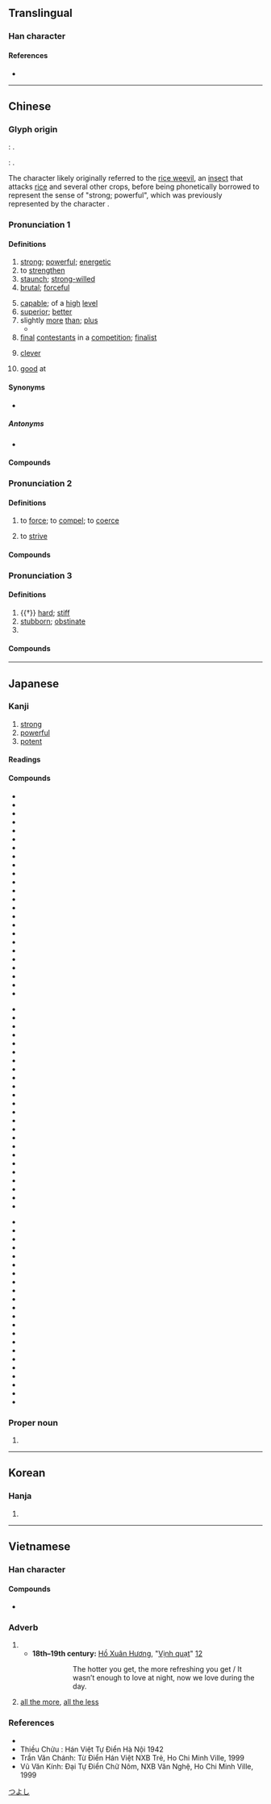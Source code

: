 {{also|强|彊}}
{{character info/new}}
==Translingual==
{{ja-forms|強|[[强]]|強}}

===Han character===
{{Han char|rn=57|rad=弓|as=08|sn=11|four=13236|canj=NILI|ids=⿰弓𧈧, ⿸弘虫}}

====References====
* {{Han ref|kx=0359.230|dkj=09815|hdz=20999.070|uh=5F37|ud=24375|bh=B16A|bd=45418}}

----

==Chinese==

===Glyph origin===
{{Han etym}}
{{zh-ref|Zhengzhang (2003)}}: {{Han compound|彊|虫|c1=p|c2=s|t2=insect|ls=psc}}.

''{{w|Shuowen}}'': {{Han compound|弘|虫|c1=p|c2=s|t2=insect|ls=psc}}.

The character {{lang|zh|強}} likely originally referred to the [[rice weevil]], an [[insect]] that attacks [[rice]] and several other crops, before being phonetically borrowed to represent the sense of "strong; powerful", which was previously represented by the character {{och-l|彊}}.

===Pronunciation 1===
{{zh-forms|s=强|alt=强,*彊}}
{{zh-pron
|m=qiáng
|m-s=
|c=koeng4
|c-t=
|g=
|h=pfs=khiòng;gd=kiong2
|j=
|md=giòng
|mn=xm,qz:kiûⁿ/xm,qz,tw:kiông/zz:kiâng
|mn_note=kiûⁿ - vernacular; kiông/kiâng - literary
|mn-t=kiang5/kiang3/gion5/giên5
|mn-t_note=kiang3 - "clever", "good at"; gion5 - "superior, better" (giên5 - Chaozhou)
|w=3jjian
|x=
|mc=1
|oc=n,1
|ma=y
|cat=a,v,adv
}}

====Definitions====
{{zh-hanzi}}

# [[strong]]; [[powerful]]; [[energetic]]
# to [[strengthen]]
# [[staunch]]; [[strong-willed]]
# [[brutal]]; [[forceful]]
#: {{zh-x|強-拖 乘客 下機|to '''forcefully''' drag a passenger off the plane}}
# [[capable]]; of a [[high]] [[level]]
# [[superior]]; [[better]]
# slightly [[more]] [[than]]; [[plus]]
#* {{zh-x|你 做 了 多少 了？……四 分之 一 強。|How much have you done?...A bit more than a fourth.}}
# [[final]] [[contestant]]s in a [[competition]]; [[finalist]]
# {{lb|zh|Teochew}} [[clever]]
# {{lb|zh|Teochew}} [[good]] at

====Synonyms====
* {{sense|strong}} {{zh-l|鴻}}

=====Antonyms=====
* {{zh-l|弱}}

====Compounds====
{{zh-der|恃強凌弱|恃強欺弱|強硬|奮發圖強|兵強將盛|刁蹬用強|強化食品|奮發自強|差強人意|強仕|強波器|不憚強禦|強調|兵強|強盜演戲|康強|強勁|以強陵弱|好強|強權政治|強姦|強死|年富力強|博聞強記|伯強|兵強馬壯|強弓硬弩|強弱懸殊|強度|強力膠|增強|口強|強化玻璃|強勢|強酸|強盜|強風特報|強項|強韌|強諫|強行軍|強虜|強硬手段|強盛|強渡|強權外交|強權|強棒|強本弱枝|強有力|強敵環伺|強搶|強悍|強心劑|強強滾|強弱|強弩|強寇|強奪|強大|強壯|強圉|強固|強半|強化|強勢貨幣|強力|強人|強者|不強|富強|強健|占強|剛強|力強|強宗|國富兵強|強心針|強梁|富國強兵|四強|堅強|強似|強弩之末|博聞強識|強記|強記洽聞|兵強將勇|強暴|強烈|不畏強禦|多聞強記|外強中乾|壓強|強梗|地震強度|以弱制強|強姦民意|女強人|北方之強|強橫|強壯劑|南方之強|強鹼|加強|列強|倚強欺弱|倚強凌弱|強幹弱枝|強占|富強康樂|火性強陽|板強|氣強|扶弱抑強|爭強鬥勝|極限強度|抓尖要強|爭強|撇強|本事高強|硬弩強弓|抑強扶弱|發憤圖強|畏強凌弱|疲乏強度|爭強賭勝|特強|爭強顯勝|爭強好勝|爭勝要強|煞強如|濟弱鋤強|洽聞強記|木強則折|民富國強|逞強稱能|維新圖強|頑強不屈|自強活動|超級強國|自強不息|自強|誇強說會|馬壯人強|頑強|違強陵弱|騁強背理|補強|誇勝道強|音強|自強學堂|電流強度|超強|鋤強扶弱|高強|精明強幹|要強|身強力壯|逞強|豪俠強徒|豪強|自立自強|莊敬自強|肥強|繁榮富強|索強如}}

===Pronunciation 2===
{{zh-forms|s=强|alt=强,*彊}}
{{zh-pron
|m=qiǎng
|c=koeng5
|md=giōng
|h=pfs=khiòng/khióng;gd=kiong2/giong3
|mn=xm,qz,tw:kióng/zz:kiáng
|mn-t=giang2/kiang5
|w=3jjian
|cat=v
}}

====Definitions====
{{zh-hanzi}}

# to [[force]]; to [[compel]]; to [[coerce]]
#: {{zh-x|勉強{qiǎng}|to force somebody to do something}}
# to [[strive]]

====Compounds====
{{zh-der|fold=1|強酒|強顏|強行法|強忍|強迫儲蓄|強迫降落|強制認領|強制|強勒|惡醉強酒|強迫|強幹|強加|強顏歡笑|強迫教育|強詞奪理|強行|強聒不舍|強求|強死強活|強文假醋|強攻|強勉|強制辯護|強制執行|強作鎮靜|強人所難|強迫中獎|強制處分|強制罪|強迫取分|強飯為嘉|強使|強辯|強制保險|勉強|強逼|牽強附會|牽強}}

===Pronunciation 3===
{{zh-forms|s=强|alt=犟,勥,强,*彊}}
{{zh-pron
|m=jiàng
|c=goeng6
|h=gd=kiong2
|mn=qz,tw,xm:kiōng/zz:kiāng
|mn-t=giang6/kiang5
|mc=2
|oc=n,2
|ma=y
|cat=a,pn
}}

====Definitions====
{{zh-hanzi}}

# {{†}} [[hard]]; [[stiff]]
# [[stubborn]]; [[obstinate]]
# {{surname|lang=zh}}

====Compounds====
{{zh-der|fold=1|嘴強|倔強|強嘴|彆強|崛強|木強|村強|掘強|拗強}}

{{zh-cat|Elementary}}

----

==Japanese==

===Kanji===
{{ja-kanji|grade=2|rs=弓08}}

# [[strong]]
# [[powerful]]
# [[potent]]

====Readings====
{{ja-readings
|goon=ごう<がう
|kanon=きょう<きやう
|toon=がん
|kun=つよ-い, し-いる<し-ひる, つよ-まる, つよ-める
}}

====Compounds====
{{der-top}}
{{top3}}
* {{ja-r|頑%強|がん%きょう}}
* {{ja-r|強%圧|きょう%あつ}}
* {{ja-r|強%化|きょう%か}}
* {{ja-r|強%悍|きょう%かん}}
* {{ja-r|強%諫|こう%れん}}
* {{ja-r|強%顔|きょう%がん}}
* {{ja-r|強%幹%弱%枝|きょう%かん%じゃく%し}}
* {{ja-r|強%記|きょう%き}}
* {{ja-r|強%禦|きょう%ぎょ}}
* {{ja-r|強%圉|きょう%ぎょ}}
* {{ja-r|強%肩|きょう%けん}}
* {{ja-r|強%健|きょう%けん}}
* {{ja-r|強%権|きょう%けん}}
* {{ja-r|強%固|きょう%こ}}
* {{ja-r|強%行|きょう%こう}}
* {{ja-r|強%攻|きょう%こう}}
* {{ja-r|強%硬|きょう%こう}}
* {{ja-r|強%梗|きょう%こう}}
* {{ja-r|強%豪|きょう%ごう}}
* {{ja-r|強%行%軍|きょう%こう%ぐん}}
* {{ja-r|強%仕|きょう%し}}
* {{ja-r|強%死|きょう%し}}
* {{ja-r|強%志|きょう%し}}
* {{ja-r|強%弱|きょう%じゃく}}
{{mid3}}
* {{ja-r|強%襲|きょう%しゅう}}
* {{ja-r|強%恕|きょう%じょ}}
* {{ja-r|強%靭|きょう%じん}}
* {{ja-r|強%制|きょう%せい}}
* {{ja-r|強%請|きょう%せい}}
* {{ja-r|強%僭|きょう%せん}}
* {{ja-r|強%壮|きょう%そう}}
* {{ja-r|強%大|きょう%だい}}
* {{ja-r|強%調|きょう%ちょう}}
* {{ja-r|強%弩|きょう%ど}}
* {{ja-r|強%忍|きょう%にん}}
* {{ja-r|強%迫|きょう%はく}}
* {{ja-r|強%迫%観%念|きょう%はく%かん%ねん}}
* {{ja-r|強%半|きょう%はん}}
* {{ja-r|強%風|きょう%ふう}}
* {{ja-r|強%弁|きょう%べん}}
* {{ja-r|強%暴|きょう%ぼう}}
* {{ja-r|強%要|きょう%よう}}
* {{ja-r|強%梁|きょう%りょう}}
* {{ja-r|強%力|きょう%りょく|[[brute]] [[strength]]}}
* {{ja-r|強%烈|きょう%れつ}}
* {{ja-r|屈%強|くっ%きょう}}
* {{ja-r|堅%強|けん%きょう}}
* {{ja-r|牽%強|けん%きょう}}
{{mid3}}
* {{ja-r|件%強|けん%きょう}}
* {{ja-r|強%引|ごう%いん}}
* {{ja-r|強%姦|ごう%かん}}
* {{ja-r|強%情|ごう%じょう}}
* {{ja-r|強%訴|ごう%そ}}
* {{ja-r|強%奪|ごう%だつ}}
* {{ja-r|強%談|ごう%だん}}
* {{ja-r|強%談%威%迫|ごう%だ%に%はく}}
* {{ja-r|強%盗|ごう%とう}}
* {{ja-r|強%飯|こわ%めし}}
* {{ja-r|強%欲|ごう%よく}}
* {{ja-r|強%力%犯|ごう%りき%はん}}
* {{ja-r|強%強|つよ%つよ}}
* {{ja-r|強%談%判|こわ%だん%ぱん}}
* {{ja-r|強%面|こわ%もて}}
* {{ja-r|強%気|つよ%き}}
* {{ja-r|強%腰|つよ%ごし}}
* {{ja-r|強%吟|つよ%ぎん}}
* {{ja-r|富%強|ふ%きょう}}
* {{ja-r|勉%強|べん%きょう}}
* {{ja-r|補%強|ほ%きょう}}
* {{ja-r|列%強|れっ%きょう}}
{{bottom}}
{{der-bottom}}

===Proper noun===
{{ja-pos|つよし|proper}}

# {{given name|male|lang=ja}}

[[Category:Japanese male given names|つよし]]

----

==Korean==

===Hanja===
{{ko-hanja/new|강하다|강할|강}}

# {{defn|lang=ko|sort=弓08}}

----

==Vietnamese==

===Han character===
{{vi-readings|rs=弓08|hanviet=[[cường]], [[cưỡng]]|nom=[[càng]], [[cượng]], [[cướng]], [[gắng]], [[cường]], [[gàn]], [[ngượng]], [[cưỡng]], [[gương]], [[gượng]], [[gàng]]}}

====Compounds====
* {{vi-l|強國|cường quốc}}

===Adverb===
{{vi-adv|sc=Hani|càng|rs=弓08}}

# {{non-gloss definition|With a [[comparative]] or verb phrase, establishes a parallel with one or more other such comparatives.}}
#* '''18th–19th century:''' [[w:Hồ Xuân Hương|Hồ Xuân Hương]], "[[s:vi:Vịnh cái quạt|Vịnh quạt]]" [http://nomfoundation.org/vn/du-an-nom/Ho-Xuan-Huong/Tho-Ho-Xuan-Huong/22-Vinh_quat][http://nomfoundation.org/nom-project/Ho-Xuan-Huong/Ho-Xuan-Huong-of-poems/22-The_paper_fan]
#*: {{vi-ruby|強燶包饒辰強沫/要店諸斐吏要𣈜|càng nóng bao nhiêu thời càng mát / yêu đêm chưa phỉ lại yêu ngày}}
#*:: The hotter you get, the more refreshing you get / It wasn’t enough to love at night, now we love during the day.
# [[all the more]], [[all the less]]

===References===
* {{R:WinVNKey:Lê Sơn Thanh}}
* Thiều Chửu : Hán Việt Tự Điển Hà Nội 1942
* Trần Văn Chánh: Từ Điển Hán Việt NXB Trẻ, Ho Chi Minh Ville, 1999
* Vũ Văn Kính: Đại Tự Điển Chữ Nôm, NXB Văn Nghệ, Ho Chi Minh Ville, 1999